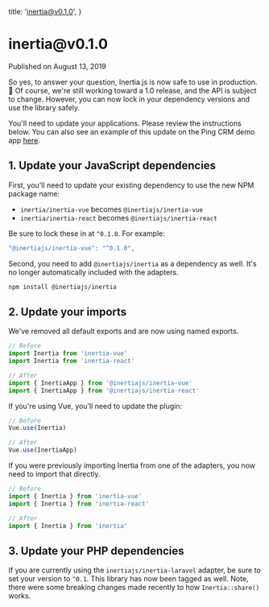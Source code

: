 
  title: 'inertia@v0.1.0',
}

<h1>inertia@v0.1.0</h1>

<div className="-mt-8 mb-12 text-base font-medium text-gray-600">Published on August 13, 2019</div>

So yes, to answer your question, Inertia.js is now safe to use in production. 🎉 Of course, we're still working toward a 1.0 release, and the API is subject to change. However, you can now lock in your dependency versions and use the library safely.

You'll need to update your applications. Please review the instructions below. You can also see an example of this update on the Ping CRM demo app [here](https://github.com/inertiajs/pingcrm/commit/14352710ad577e45062a49d19a6a6d441e958fb6).

## 1. Update your JavaScript dependencies

First, you'll need to update your existing dependency to use the new NPM package name:

- `inertia/inertia-vue` becomes `@inertiajs/inertia-vue`
- `inertia/inertia-react` becomes `@inertiajs/inertia-react`

Be sure to lock these in at `^0.1.0`. For example:

```js
"@inertiajs/inertia-vue": "^0.1.0",
```

Second, you need to add `@inertiajs/inertia` as a dependency as well. It's no longer automatically included with the adapters.

```sh
npm install @inertiajs/inertia
```

## 2. Update your imports

We've removed all default exports and are now using named exports.

```js
// Before
import Inertia from 'inertia-vue'
import Inertia from 'inertia-react'

// After
import { InertiaApp } from '@inertiajs/inertia-vue'
import { InertiaApp } from '@inertiajs/inertia-react'
```

If you're using Vue, you'll need to update the plugin:

```js
// Before
Vue.use(Inertia)

// After
Vue.use(InertiaApp)
```

If you were previously importing Inertia from one of the adapters, you now need to import that directly.

```js
// Before
import { Inertia } from 'inertia-vue'
import { Inertia } from 'inertia-react'

// After
import { Inertia } from 'inertia'
```

## 3. Update your PHP dependencies

If you are currently using the `inertiajs/inertia-laravel` adapter, be sure to set your version to `^0.1`. This library has now been tagged as well. Note, there were some breaking changes made recently to how `Inertia::share()` works.
